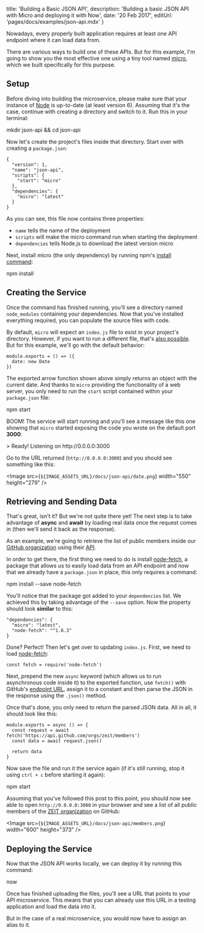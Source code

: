 

  title: 'Building a Basic JSON API',
  description: 'Building a basic JSON API with Micro and deploying it with Now',
  date: '20 Feb 2017',
  editUrl: 'pages/docs/examples/json-api.mdx'
}

Nowadays, every properly built application requires at least one API endpoint where it can load data from.

There are various ways to build one of these APIs. But for this example, I'm going to show you the most effective one using a tiny tool named [micro](https://github.com/zeit/micro), which we built specifically for this purpose.

## Setup

Before diving into building the microservice, please make sure that your instance of [Node](https://nodejs.org/) is up-to-date (at least version 6). Assuming that it's the case, continue with creating a directory and switch to it. Run this in your terminal:

<TerminalInput>mkdir json-api && cd json-api</TerminalInput>

Now let's create the project's files inside that directory. Start over with creating a `package.json`:

```
{
  "version": 1,
  "name": "json-api",
  "scripts": {
    "start": "micro"
  },
  "dependencies": {
    "micro": "latest"
  }
}
```

As you can see, this file now contains three properties:

- `name` tells <Now color="#000" /> the name of the deployment
- `scripts` will make the micro command run when starting the deployment
- `dependencies` tells Node.js to download the latest version micro

Next, install micro (the only dependency) by running npm's [install command](https://docs.npmjs.com/cli/install):

<TerminalInput>npm install</TerminalInput>

## Creating the Service

Once the command has finished running, you'll see a directory named `node_modules` containing your dependencies. Now that you've installed everything required, you can populate the source files with code.

By default, `micro` will expect an `index.js` file to exist in your project's directory. However, if you want to run a different file, that's [also possible](https://github.com/zeit/micro#example). But for this example, we'll go with the default behavior:

```
module.exports = () => ({
  date: new Date
})
```

The exported arrow function shown above simply returns an object with the current date. And thanks to `micro` providing the functionality of a web server, you only need to run the `start` script contained within your `package.json` file:

<TerminalInput>npm start</TerminalInput>

BOOM! The service will start running and you'll see a message like this one showing that `micro` started exposing the code you wrote on the default port **3000**:

<TerminalOutput>
  &gt; Ready! Listening on <P.B>http://0.0.0.0:3000</P.B>
</TerminalOutput>

Go to the URL returned (`http://0.0.0.0:3000`) and you should see something like this:

<Image
  src={`${IMAGE_ASSETS_URL}/docs/json-api/date.png`}
  width="550"
  height="279"
/>

## Retrieving and Sending Data

That's great, isn't it? But we're not quite there yet! The next step is to take advantage of **async** and **await** by loading real data once the request comes in (then we'll send it back as the response).

As an example, we're going to retrieve the list of public members inside our [GitHub organization](https://github.com/zeit) using their [API](https://developer.github.com/v3/orgs/members/).

In order to get there, the first thing we need to do is install [node-fetch](https://github.com/bitinn/node-fetch), a package that allows us to easily load data from an API endpoint and now that we already have a `package.json` in place, this only requires a command:

<TerminalInput>npm install --save node-fetch</TerminalInput>

You'll notice that the package got added to your `dependencies` list. We achieved this by taking advantage of the `--save` option. Now the property should look **similar** to this:

```
"dependencies": {
  "micro": "latest",
  "node-fetch": "^1.6.3"
}
```

Done? Perfect! Then let's get over to updating `index.js`. First, we need to load [node-fetch](https://github.com/bitinn/node-fetch):

```
const fetch = require('node-fetch')
```

Next, prepend the new `async` keyword (which allows us to run asynchronous code inside it) to the exported function, use `fetch()` with GitHub's [endpoint URL](https://api.github.com/orgs/zeit/members), assign it to a constant and then parse the JSON in the response using the `.json()` method.

Once that's done, you only need to return the parsed JSON data. All in all, it should look like this:

```
module.exports = async () => {
  const request = await fetch('https://api.github.com/orgs/zeit/members')
  const data = await request.json()

  return data
}
```

Now save the file and run it the service again (if it's still running, stop it using `ctrl + c` before starting it again):

<TerminalInput>npm start</TerminalInput>

Assuming that you've followed this post to this point, you should now see able to open `http://0.0.0.0:3000` in your browser and see a list of all public members of the [ZEIT organization](https://github.com/zeit) on GitHub:

<Image
  src={`${IMAGE_ASSETS_URL}/docs/json-api/members.png`}
  width="600"
  height="373"
/>

## Deploying the Service

Now that the JSON API works locally, we can deploy it by running this command:

<TerminalInput>now</TerminalInput>

Once <Now color="#000" /> has finished uploading the files, you'll see a URL that points to your API microservice. This means that you can already use this URL in a testing application and load the data into it.

But in the case of a real microservice, you would now have to <InternalLink href="/docs/features/aliases">assign an alias</InternalLink> to it.

